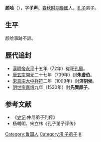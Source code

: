 '''颜哙'''（{{bd|？||？|catIdx=Y}}），字'''子声'''。[[春秋时期|春秋时期]][[魯國|魯國]]人。[[孔子|孔子]]弟子。

==生平==
颜哙事跡不詳。 

==歷代追封==
*[[東漢|漢]][[漢明帝|明帝]][[永平_(東漢)|永平]]十五年（72年）從祀[[孔廟|孔廟]]。
*[[唐朝|唐]][[唐玄宗|玄宗]][[開元|開元]]二十七年（739年）封'''朱虚伯'''。
*[[北宋|宋]][[宋真宗|真宗]][[大中祥符|大中祥符]]二年（1009年）封'''济阴侯'''。
*[[明朝|明]][[明世宗|世宗]][[嘉靖|嘉靖]]九年（1530年）封'''先賢颜子'''。

==参考文献==
*《[[史记|史记]]·仲尼弟子列传》      
*杨朝明、宋立林《孔子弟子评传》
{{孔子弟子}}

[[Category:鲁国人|Category:鲁国人]]
[[Category:孔子弟子|Category:孔子弟子]]
[[Category:颜姓|K]]